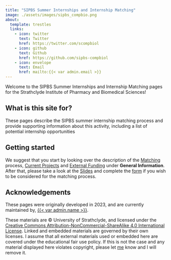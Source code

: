 ```yaml
---
title: "SIPBS Summer Internships and Internship Matching"
image: ./assets/images/sipbs_compbio.png
about:
  template: trestles
  links:
    - icon: twitter
      text: Twitter
      href: https://twitter.com/scompbiol
    - icon: github
      text: Github
      href: https://github.com/sipbs-compbiol
    - icon: envelope
      text: Email
      href: mailto:{{< var admin.email >}}
---
```


Welcome to the SIPBS Summer Internships and Internship Matching pages for the Strathclyde Institute of Pharmacy and Biomedical Sciences!

## What is this site for?

These pages describe the SIPBS summer internship matching process and provide supporting information about this activity, including a list of potential internship opportunities

## Getting started

We suggest that you start by looking over the description of the [Matching](matching.qmd) process, [Current Projects](%7B%7B%3C%20var%20projects.current%20%3E%7D%7D) and [External Funding](external_funding.md) under **General Information**. After that, please take a look at the [Slides](slides.md) and complete the [form](forms.md) if you wish to be considered for the matching process.

## Acknowledgements

These pages were originally developed in 2023, and are currently maintained by, [{{< var admin.name >}}](%7B%7B%3C%20var%20admin.homepage%20%3E%7D%7D).

These materials are © University of Strathclyde, and licensed under the [Creative Commons Attribution-NonCommercial-ShareAlike 4.0 International License](https://creativecommons.org/licenses/by-nc-sa/4.0/). Linked and embedded materials are governed by their own licenses. I assume that all external materials used or embedded here are covered under the educational fair use policy. If this is not the case and any material displayed here violates copyright, please let [me](%7B%7B%3C%20var%20admin.email%20%3E%7D%7D) know and I will remove it.
